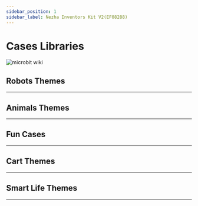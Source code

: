 ```yaml
---
sidebar_position: 1
sidebar_label: Nezha Inventors Kit V2(EF08288)
---
```


# Cases Libraries

![microbit wiki](https://wiki-media-ef.oss-cn-hongkong.aliyuncs.com/i18n/en/docusaurus-plugin-content-docs/current/microbit/building-blocks/nezha-inventors-kit-v2/images/nezha-inventors-kit-v2-01.png)

## Robots Themes
---

<cardbox>
  <card
    href="./the-pull-ups-robot/"
    title="The Pull Ups"
    description="Pull-ups are exercises where you use your own strength to pull your body up to a bar and then lower it back down, repeating it several times. It is a great exercise for the body and can make our back, shoulders and arms stronger. Pull-up exercises also make our bodies more upright and toned. In this lesson we will use the Nezha Inventor's Kit V2 to create a robot that can do pull-ups."
    img={'https://wiki-media-ef.oss-cn-hongkong.aliyuncs.com/i18n/en/docusaurus-plugin-content-docs/current/microbit/building-blocks/nezha-inventors-kit-v2/images/nezha-inventors-kit-v2-case-01-01.png'}
  />
  <card
    href="./the-swimming-robot/"
    title="The Swimming Robot"
    description="Swimming is a sport and skill in which you float in the water by your own power and move forward through the water with the movement of your own limbs. Competitive swimming is the second largest sport in the Olympic Games and includes: butterfly, backstroke (also known as backstroke), breaststroke, jibe (also known as freestyle), four strokes of racing, and synchronised swimming. There are many benefits to swimming, such as toning, cardiorespiratory fitness, relaxation and improved confidence. Swimming is also a low-impact exercise that can reduce joint and bone damage. In this lesson we will use the Nezha Inventor's Kit V2 to create a robot that simulates the sport of swimming."
    img={'https://wiki-media-ef.oss-cn-hongkong.aliyuncs.com/i18n/en/docusaurus-plugin-content-docs/current/microbit/building-blocks/nezha-inventors-kit-v2/images/nezha-inventors-kit-v2-case-02-01.png'}
  />
  <card
    href="./the-weight-lifting-robot/"
    title="The Weight Lifting Robot"
    description="Weightlifting involves lifting a barbell with two discs above your head with both hands and seeing who can lift the heaviest barbell. It sounds easy, but it is actually very difficult because weightlifting requires not only great strength, but also great skill, a very steady balance and a high level of coordination. Furthermore, weightlifting also requires a very strong psychological profile and willpower, as there is a lot of pressure and challenges to face when lifting weights.Lifting weights can make us physically stronger, more flexible and healthier, and it can also make our self-confidence and self-esteem higher.Today we will use the Nezha Inventor's Kit V2 to create a robot that can simulate weightlifting movements."
    img={'https://wiki-media-ef.oss-cn-hongkong.aliyuncs.com/i18n/en/docusaurus-plugin-content-docs/current/microbit/building-blocks/nezha-inventors-kit-v2/images/nezha-inventors-kit-v2-case-03-01.png'}
  />
  <card
    href="./the-unicycle-robot/"
    title="The Unicycle Robot"
    description="Unicycle tightrope walking is an extremely challenging and exciting performance art. It combines balance, co-ordination and skill, allowing people to watch in awe as the performers demonstrate extraordinary balance and precise control in a highly stressful environment.In this performance, the performer rides a unicycle (a special vehicle with only one wheel) across a high suspended wire. This wire is usually suspended between two supports and the height and distance needs to be precisely measured and adjusted to ensure the performer's safety.The performers need to maintain their balance during the performance and use subtle body adjustments to keep the unicycle stable on the wire. They need to be highly focused and ready to respond to challenges posed by external factors such as wind, vibrations or small changes in their own posture. Even the slightest imbalance can cause a performer to fall or lose their balance.We're building a unicycle robot today with the Nezha Inventor's Kit V2."
    img={'https://wiki-media-ef.oss-cn-hongkong.aliyuncs.com/i18n/en/docusaurus-plugin-content-docs/current/microbit/building-blocks/nezha-inventors-kit-v2/images/nezha-inventors-kit-v2-case-04-01.png'}
  />
  <card
    href="./the-kaleidoscope-robot/"
    title="The Kaleidoscope Robot"
    description="Kaleidoscope painting is an art form inspired by traditional kaleidoscope installations. In this type of painting, artists use a variety of colourful materials and techniques to create fascinating kaleidoscopic effects. They create optical illusions and visual feasts through detailed patterns, cyclical geometric shapes and strong colour contrasts. Kaleidoscope paintings often reveal gorgeous and mysterious images that bring the viewer a psychedelic and wondrous artistic experience.In this lesson, students will learn how to use the Nezha Inventor's Kit V2 to create a kaleidoscopic robot that can draw different patterns. Through this case, we will learn the principles of motor control, programming concepts and the integration of art and science. Through hands-on building and practice, students will develop creativity, problem-solving skills and teamwork."
    img={'https://wiki-media-ef.oss-cn-hongkong.aliyuncs.com/i18n/en/docusaurus-plugin-content-docs/current/microbit/building-blocks/nezha-inventors-kit-v2/images/nezha-inventors-kit-v2-case-05-01.png'}
  />
  <card
    href="./the-dancing-robot/"
    title="The Dance Robot"
    description="Dancing is an expressive and artistic body language. Through graceful movements and a sense of rhythm, dancers are able to convey emotions, stories and ideas. There are many different forms of dance, including contemporary, ballet, jazz and street dance. Whether it is a professional performance on stage or a free dance at a large family gathering, dancing can evoke passion and joy within people. It is not only a form of physical expression, but also a form of cultural transmission and communication. Dancing is a way to build physical fitness and improve co-ordination, and it also gives people the opportunity to relax and release stress. Whether you are a dancer or an audience member, dancing is a wonderful artistic feast that allows people to enjoy the beauty and joy that dance brings.This course aims to introduce students to the principles of motor control, the use of gearing and the effect of the centre of gravity on balance through the creation of a dancing robot with the Nezha Inventor's Kit V2. Students will have hands-on experience building a dancing robot and learn how to use gearing and control motors to achieve the robot's dancing movements. Through this project, students will develop creativity, problem-solving skills and teamwork ability."
    img={'https://wiki-media-ef.oss-cn-hongkong.aliyuncs.com/i18n/en/docusaurus-plugin-content-docs/current/microbit/building-blocks/nezha-inventors-kit-v2/images/nezha-inventors-kit-v2-case-06-01.png'}
  />
  <card
    href="./the-crawling-robot/"
    title="The Crawling Robot"
    description="Crawling is a common form of locomotion in the animal world. We can observe that many animals such as snakes, spiders and geckos have a unique way of crawling. They move forward through coordinated body movements, contraction and extension of their muscles and friction with the ground. The way these animals crawl has a certain regularity, but also shows their individual characteristics and flexibility.The aim of this course is to introduce students to the principles of motor control and the application of gearing by creating an example of a crawling robot. Students will use the materials in Nezha Inventor's Kit V2 to build a crawling robot and learn how to achieve the crawling action of the robot by controlling the motors and gearing. Through this project, students will develop creativity, problem solving skills and teamwork spirit."
    img={'https://wiki-media-ef.oss-cn-hongkong.aliyuncs.com/i18n/en/docusaurus-plugin-content-docs/current/microbit/building-blocks/nezha-inventors-kit-v2/images/nezha-inventors-kit-v2-case-07-01.png'}
  />
  <card
    href="./the-walking-robot/"
    title="The Walking Robot"
    description="Walking is one of the most basic and common forms of locomotion in the animal world. We can observe that many animals such as humans, cats and dogs have their own unique way of walking. They achieve a stable walking movement by moving their limbs in a coordinated manner and adjusting their body balance. Different animals have different gait and posture, showing their own characteristics and flexibility.In this project, we will try to imitate the walking movements of animals by designing and building a robot that can simulate their steps. Using the materials in Nezha Inventor's Kit V2, we will build the structure of the robot and control its movement with a motor. At the same time, we will learn and apply the principles of gearing to achieve coordinated movements and walking motions of the robot."
    img={'https://wiki-media-ef.oss-cn-hongkong.aliyuncs.com/i18n/en/docusaurus-plugin-content-docs/current/microbit/building-blocks/nezha-inventors-kit-v2/images/nezha-inventors-kit-v2-case-08-01.png'}
  />
</cardbox>

## Animals Themes
---

<cardbox>
  <card
    href="./the-scorpion-robot/"
    title="The Scorpion Robot"
    description="Scorpions are striking arthropods that belong to a family of arachnids. They live in all corners of the earth, including desert, forest and grassland environments. Scorpions usually have a long body and a pair of curved tails, often with a venomous stinger at the end. Their physical appearance shows a variety of colours and patterns, ranging from light yellow to dark brown or black.Scorpions feed on insects, arachnids and other small invertebrates. They have a well-developed sensory system, especially their antennae and eyes, which help them locate and capture prey in the dark. The scorpion's venomous stinger contains toxins and is generally used for defence and to capture food.We'll be making a scorpion today with the Nezha Inventor's Kit V2."
    img={'https://wiki-media-ef.oss-cn-hongkong.aliyuncs.com/i18n/en/docusaurus-plugin-content-docs/current/microbit/building-blocks/nezha-inventors-kit-v2/images/nezha-inventors-kit-v2-case-09-01.png'}
  />
  <card
    href="./the-mechanical-crawler/"
    title="The Mechanical Crawler"
    description="Caterpillars are small insect larvae which usually have soft and hairy bodies. Caterpillars are the larval stage of insects such as butterflies and moths, in which they prepare to become adults by feeding and growing. The caterpillar's body consists of a number of segments, each with a pair of legs through which they crawl.Caterpillars crawl by wriggling through their bodies. Their legs move alternately, thus propelling the body forward. This way of crawling allows the caterpillar to crawl freely on a variety of surfaces such as leaves, branches and the ground.We will use the Nezha Inventor's Kit V2 to create a mechanical crawler that mimics the way a caterpillar moves."
    img={'https://wiki-media-ef.oss-cn-hongkong.aliyuncs.com/i18n/en/docusaurus-plugin-content-docs/current/microbit/building-blocks/nezha-inventors-kit-v2/images/nezha-inventors-kit-v2-case-10-01.png'}
  />
    <card
    href="./the-crab-robot/"
    title="The Crab Robot"
    description="Crabs are creatures that live in the sea and fresh water and have hard shells and powerful pincers. Crabs move mainly by walking laterally and they crawl through the coordinated movement of their legs. In this lesson we will learn about the characteristics and behaviour of crabs and try to make a mechanical crab that mimics the crab's crawl."
    img={'https://wiki-media-ef.oss-cn-hongkong.aliyuncs.com/i18n/en/docusaurus-plugin-content-docs/current/microbit/building-blocks/nezha-inventors-kit-v2/images/nezha-inventors-kit-v2-case-11-01.png'}
  />
    <card
    href="./the-prawns-robot/"
    title="The Prawns Robot"
    description="Prawns are invertebrates that live in the water and have hard shells and long tentacles. Prawns move in a sweeping motion, clearing their surroundings of food with their powerful pincers and arms. In this lesson we will learn about the characteristics and behaviour of Prawns and try to make a mechanical prawn that resembles a shrimp in shape."
    img={'https://wiki-media-ef.oss-cn-hongkong.aliyuncs.com/i18n/en/docusaurus-plugin-content-docs/current/microbit/building-blocks/nezha-inventors-kit-v2/images/nezha-inventors-kit-v2-case-12-01.png'}
  />
    <card
    href="./the-dog-robot/"
    title="The Dog Robot"
    description="Dogs are one of man's closest companions and are common pets. They come in different breeds and appearances, including large dogs, medium-sized dogs and small dogs. Dogs usually have four legs, a keen sense of smell and hearing, and they are intelligent, loyal and friendly. Dogs are faithful companions to humans, sharing our joys and sorrows, providing comfort and companionship.In this lesson, we will explore interesting facts about dogs together and make a mechanical puppy using the Nezha Inventor's Kit V2. Through this project, we will learn how to use motors and other components, understand the basic principles of mechanical dynamics, and develop our creativity and problem-solving skills."
    img={'https://wiki-media-ef.oss-cn-hongkong.aliyuncs.com/i18n/en/docusaurus-plugin-content-docs/current/microbit/building-blocks/nezha-inventors-kit-v2/images/nezha-inventors-kit-v2-case-13-01.png'}
  />
</cardbox>

## Fun Cases
---

<cardbox>
  <card
    href="./the-gyro-launcher/"
    title="The Gyro Launcher"
    description="A gyro is a spinning toy that has many interesting properties. Have you ever heard of a gyroscope? A gyroscope can keep spinning steadily, sometimes even standing on a spiky top and spinning! In ancient times, gyros were also used as a tool for games and competitions. In this lesson we will learn about gyroscopes and try to make a gyro launcher to help us speed up and stabilise the rotation of the gyroscope."
    img={'https://wiki-media-ef.oss-cn-hongkong.aliyuncs.com/i18n/en/docusaurus-plugin-content-docs/current/microbit/building-blocks/nezha-inventors-kit-v2/images/nezha-inventors-kit-v2-case-14-01.png'}
  />
  <card
    href="./the-robotic-arm/"
    title="The Robotic Arm"
    description="A robotic arm is a mechanical device that can mimic the movements of a human arm. It can play an important role in industry, medicine, science and other fields. In this course we will learn the basic principles of a robotic arm and use the Nezha Inventor's Kit V2 to create a powerful robotic arm."
    img={'https://wiki-media-ef.oss-cn-hongkong.aliyuncs.com/i18n/en/docusaurus-plugin-content-docs/current/microbit/building-blocks/nezha-inventors-kit-v2/images/nezha-inventors-kit-v2-case-15-01.png'}
  />
    <card
    href="./the-seesaw/"
    title="The Seesaw"
    description="A seesaw is a classic amusement ride that is able to use the principle of leverage to achieve balance at both ends. In this lesson we will learn how a seesaw works and use Nezha Inventor's Kit V2 to create a seesaw that can swing."
    img={'https://wiki-media-ef.oss-cn-hongkong.aliyuncs.com/i18n/en/docusaurus-plugin-content-docs/current/microbit/building-blocks/nezha-inventors-kit-v2/images/nezha-inventors-kit-v2-case-16-01.png'}
  />
    <card
    href="./the-egg-beater/"
    title="The Egg Beater"
    description="A whisk is a common kitchen tool that quickly and efficiently breaks up eggs and makes them fluffy and homogeneous. In this lesson, we will learn together how to make a fun whisk using the Nezha Inventor's Kit V2."
    img={'https://wiki-media-ef.oss-cn-hongkong.aliyuncs.com/i18n/en/docusaurus-plugin-content-docs/current/microbit/building-blocks/nezha-inventors-kit-v2/images/nezha-inventors-kit-v2-case-17-01.png'}
  />
    <card
    href="./the-oscillating-fan/"
    title="The Oscillating Fan"
    description="The oscillating fan is a common household appliance that is capable of distributing the wind more widely by swinging its head. In this lesson, we will learn how to make a bobbing fan that can automatically bob and spin its head using the Nezha Inventor's Kit V2."
    img={'https://wiki-media-ef.oss-cn-hongkong.aliyuncs.com/i18n/en/docusaurus-plugin-content-docs/current/microbit/building-blocks/nezha-inventors-kit-v2/images/nezha-inventors-kit-v2-case-18-01.png'}
  />
  <card
    href="./the-counting-basketball-frame/"
    title="Counting Basketball Frame"
    description="In this project, we will use Nezha Inventor Kit V2 to make a model basketball hoop that will automatically count the number of goals scored. We will learn how the ultrasonic sound sensors work, the circuit connections, programming and apply them to the model basketball hoop."
    img={'https://wiki-media-ef.oss-cn-hongkong.aliyuncs.com/i18n/en/docusaurus-plugin-content-docs/current/microbit/building-blocks/nezha-inventors-kit-v2/images/nezha-inventors-kit-v2-case-19-01.png'}
  />
  <card
    href="./the-shooting-device/"
    title="The Shooting Device"
    description="A shooting device is a device that helps us to shoot baskets automatically. In this lesson we will learn about the leverage principle and create a simple shooting device using Nezha Inventor's Kit V2. We will learn how the leverage principle works and how to use it to achieve the action of shooting a basketball."
    img={'https://wiki-media-ef.oss-cn-hongkong.aliyuncs.com/i18n/en/docusaurus-plugin-content-docs/current/microbit/building-blocks/nezha-inventors-kit-v2/images/nezha-inventors-kit-v2-case-20-01.png'}
  />
</cardbox>



## Cart Themes
---

<cardbox>
  <card
    href="./the-forklift-1/"
    title="The Forklift 1"
    description="A forklift truck is a mechanical device used to carry and lift objects. In this lesson, we will learn about the ease of deformation of parallelograms and the parallelism of opposite sides after deformation, and build a simple forklift truck mechanism using Nezha Inventor's Kit V2. We will explore the properties of parallelograms and how they can be used to design and build a mechanical structure that enables the movement of a forklift truck."
    img={'https://wiki-media-ef.oss-cn-hongkong.aliyuncs.com/i18n/en/docusaurus-plugin-content-docs/current/microbit/building-blocks/nezha-inventors-kit-v2/images/nezha-inventors-kit-v2-case-21-01.png'}
  />
  <card
    href="./the-forklift-2/"
    title="The Forklift 2"
    description="A forklift truck is a mechanical device that can carry and lift objects. In this course we will learn about the rack and pinion drive and build a simple model of a forklift truck using Nezha Inventor's Kit V2. We will explore the principles and applications of the rack and pinion drive and understand its role in a forklift mechanism."
    img={'https://wiki-media-ef.oss-cn-hongkong.aliyuncs.com/i18n/en/docusaurus-plugin-content-docs/current/microbit/building-blocks/nezha-inventors-kit-v2/images/nezha-inventors-kit-v2-case-22-01.png'}
  />
    <card
    href="./the-motorcycle/"
    title="The Motorcycle"
    description="Motorcycles are a unique and swift form of transport. In this course we will learn about gearing and build a simple motorbike model by using the Nezha Inventor's Kit V2."
    img={'https://wiki-media-ef.oss-cn-hongkong.aliyuncs.com/i18n/en/docusaurus-plugin-content-docs/current/microbit/building-blocks/nezha-inventors-kit-v2/images/nezha-inventors-kit-v2-case-23-01.png'}
  />
    <card
    href="./the-excavator/"
    title="The Excavator"
    description="An excavator is a powerful construction vehicle that enables a great deal of excavation and handling work. In this course, we will learn about worm gears and build a simple model of an excavation vehicle by using the Nezha Inventor's Kit V2. We will explore the principles and applications of the worm gear drive and learn how it works in an excavation vehicle."
    img={'https://wiki-media-ef.oss-cn-hongkong.aliyuncs.com/i18n/en/docusaurus-plugin-content-docs/current/microbit/building-blocks/nezha-inventors-kit-v2/images/nezha-inventors-kit-v2-case-24-01.png'}
  />
    <card
    href="./the-smart-obstacle-avoidance-car-1/"
    title="The Obstacle Avoidance Car 1"
    description="In this course, we will work together to build a smart obstacle avoidance vehicle, using the Nezha Inventor's Kit V2 and ultrasonic sound sensors to enable the vehicle to automatically detect and avoid obstacles in front of it. Through this project, we will learn how ultrasonic sound sensors work and apply them to the design and construction of real robots."
    img={'https://wiki-media-ef.oss-cn-hongkong.aliyuncs.com/i18n/en/docusaurus-plugin-content-docs/current/microbit/building-blocks/nezha-inventors-kit-v2/images/nezha-inventors-kit-v2-case-25-01.png'}
  />
  <card
    href="./the-smart-obstacle-avoidance-car-2/"
    title="The Obstacle Avoidance Car 2"
    description="In this course, we will work together to build a smart obstacle avoidance vehicle, using the Nezha Inventor's Kit V2, an ultrasonic sound sensor and the technology of a tiller to control steering. We will learn how the ultrasonic sound sensor works and understand how it helps the robot to sense its surroundings, as well as explore the knowledge points of the car's front axle structure to enable the vehicle's steering function. Through this project, we will develop creativity, problem solving and teamwork skills while learning about the application of robotics and the principles of mechanical construction."
    img={'https://wiki-media-ef.oss-cn-hongkong.aliyuncs.com/i18n/en/docusaurus-plugin-content-docs/current/microbit/building-blocks/nezha-inventors-kit-v2/images/nezha-inventors-kit-v2-case-26-01.png'}
  />
  <card
    href="./the-smart-line-following-car/"
    title="The Smart Line Following Car"
    description="This course will take students to build a line following car that will enable the vehicle to follow a black line using the Nezha Inventor's Kit V2 and dual line following sensors. Through this project, students will learn about the working principles and applications of line following sensors, develop problem solving skills and creative thinking, and learn about the use of robotics in automated navigation."
    img={'https://wiki-media-ef.oss-cn-hongkong.aliyuncs.com/i18n/en/docusaurus-plugin-content-docs/current/microbit/building-blocks/nezha-inventors-kit-v2/images/nezha-inventors-kit-v2-case-27-01.png'}
  />
  <card
    href="./the-obstacle-avoidance-line-following-car/"
    title="The Obstacle Avoidance Line Following Car"
    description="In this project we will use the Nezha Inventor's Kit V2 to build a smart cart that can not only patrol along a black line, but also avoid obstacles while doing so. We will learn how the dual line following sensors and ultrasonic sound sensors work and apply them to the creation of the cart."
    img={'https://wiki-media-ef.oss-cn-hongkong.aliyuncs.com/i18n/en/docusaurus-plugin-content-docs/current/microbit/building-blocks/nezha-inventors-kit-v2/images/nezha-inventors-kit-v2-case-28-01.png'}
  />
  <card
    href="./the-flying-car/"
    title="The Flying Car"
    description="In this project we will use the Nezha Inventor's Kit V2 to build a winged cart that simulates the flight movements of a bird. We will learn about mechanical construction, motor control and creative design and apply them to the creation of the cart."
    img={'https://wiki-media-ef.oss-cn-hongkong.aliyuncs.com/i18n/en/docusaurus-plugin-content-docs/current/microbit/building-blocks/nezha-inventors-kit-v2/images/nezha-inventors-kit-v2-case-29-01.png'}
  />
</cardbox>

## Smart Life Themes
---

<cardbox>
  <card
    href="./the-traffic-light/"
    title="The Traffic Light"
    description="In this project we will be making a model of a traffic light using the Nezha Inventor's Kit V2. We will learn about the control and programming of LED lights and apply them to the production of a traffic light."
    img={'https://wiki-media-ef.oss-cn-hongkong.aliyuncs.com/i18n/en/docusaurus-plugin-content-docs/current/microbit/building-blocks/nezha-inventors-kit-v2/images/nezha-inventors-kit-v2-case-30-01.png'}
  />
  <card
    href="./the-ultrasonic-sound-gate/"
    title="The Ultrasonic Sound Gate"
    description="In this project we will be making an ultrasonic gate model using the Nezha Inventor's Kit V2. We will learn how ultrasonic sensors work, programming and other knowledge and apply it to the model of the gate."
    img={'https://wiki-media-ef.oss-cn-hongkong.aliyuncs.com/i18n/en/docusaurus-plugin-content-docs/current/microbit/building-blocks/nezha-inventors-kit-v2/images/nezha-inventors-kit-v2-case-31-01.png'}
  />
   <card
    href="./the-smart-clothes-rack/"
    title="The Smart Clothes Rack"
    description="In this project, we will use the Nezha Inventor's Kit V2 to make a model of a smart drying rack. We will learn how the soil moisture sensor works, programming and other knowledge and apply it to the model drying rack. The drying rack automatically contracts when rain is detected by the soil moisture sensor above the unit, and extends when the soil moisture sensor above the unit does not detect rain."
    img={'https://wiki-media-ef.oss-cn-hongkong.aliyuncs.com/i18n/en/docusaurus-plugin-content-docs/current/microbit/building-blocks/nezha-inventors-kit-v2/images/nezha-inventors-kit-v2-case-32-01.png'}
  />
</cardbox>
